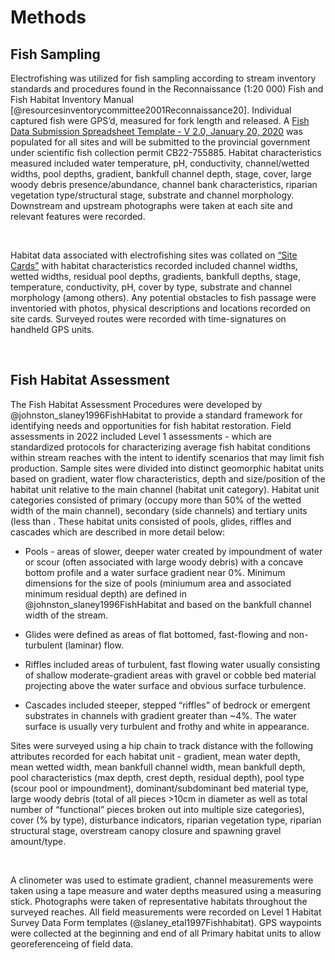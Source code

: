 # Methods

## Fish Sampling
Electrofishing was utilized for fish sampling according to stream inventory standards and procedures found in the Reconnaissance (1:20 000) Fish and Fish Habitat Inventory Manual [@resourcesinventorycommittee2001Reconnaissance20]. Individual captured fish were GPS'd, measured for fork length and released.  A [Fish Data Submission Spreadsheet Template - V 2.0, January 20, 2020 ](https://www2.gov.bc.ca/gov/content/environment/plants-animals-ecosystems/fish/fish-and-fish-habitat-data-information/fish-data-submission/submit-fish-data#submitfish) was populated for all sites and will be submitted to the provincial government under scientific fish collection permit CB22-755885. Habitat characteristics measured included water temperature, pH, conductivity, channel/wetted widths, pool depths, gradient,  bankfull channel depth, stage, cover, large woody debris presence/abundance, channel bank characteristics, riparian vegetation type/structural stage, substrate and channel morphology. Downstream and upstream photographs were taken at each site and relevant features were recorded.  

<br>

Habitat data associated with electrofishing sites was collated on ["Site Cards"](https://www2.gov.bc.ca/gov/content/environment/natural-resource-stewardship/laws-policies-standards-guidance/inventory-standards/aquatic-ecosystems) with habitat characteristics recorded included channel widths, wetted widths, residual pool depths, gradients, bankfull depths, stage, temperature, conductivity, pH, cover by type, substrate and channel morphology (among others). Any  potential  obstacles  to  fish  passage  were  inventoried  with  photos, physical  descriptions  and  locations  recorded on site cards.  Surveyed routes were recorded with time-signatures on handheld GPS units.   

<br>


## Fish Habitat Assessment 
The Fish Habitat Assessment Procedures were developed by @johnston_slaney1996FishHabitat to provide a standard framework for identifying needs and opportunities for fish habitat restoration.  Field assessments in 2022 included Level 1 assessments - which are standardized protocols for characterizing average fish habitat conditions within stream reaches with the intent to identify scenarios that may limit fish production.  Sample sites were divided into distinct geomorphic habitat units based on gradient, water flow characteristics, depth and size/position of the habitat unit relative to the main channel (habitat unit category). Habitat unit categories consisted of primary (occupy more than 50% of the wetted width of the main channel), secondary (side channels) and tertiary units (less than . These habitat units consisted of pools, glides, riffles and cascades which are described in more detail below:

 + Pools - areas of slower, deeper water created by impoundment of water or scour (often associated with large woody debris) with a concave bottom profile and a water surface gradient near 0%. Minimum dimensions for the size of pools (miniumum area and associated minimum residual depth) are defined in @johnston_slaney1996FishHabitat and based on the bankfull channel width of the stream.
 
 + Glides were defined as areas of flat bottomed, fast-flowing and non-turbulent (laminar) flow.
 
 + Riffles included areas of turbulent, fast flowing water usually consisting of shallow moderate-gradient areas with gravel or cobble bed material projecting above the water surface and obvious surface turbulence. 
 
 + Cascades included steeper, stepped "riffles" of bedrock or emergent substrates in channels with gradient greater than ~4%.  The water surface is usually very turbulent and frothy and white in appearance.
 
Sites were surveyed using a hip chain to track distance with the following attributes recorded for each habitat unit - gradient, mean water depth, mean wetted width, mean bankfull channel width, mean bankfull depth, pool characteristics (max depth, crest depth, residual depth), pool type (scour pool or impoundment), dominant/subdominant bed material type, large woody debris (total of all pieces >10cm in diameter as well as total number of "functional" pieces broken out into multiple size categories), cover (% by type), disturbance indicators, riparian vegetation type, riparian structural stage, overstream canopy closure and spawning gravel amount/type.

<br>

A clinometer was used to estimate gradient, channel measurements were taken using a tape measure and water depths measured using a measuring stick.  Photographs were taken of representative habitats throughout the surveyed reaches.  All field measurements were recorded on Level 1 Habitat Survey Data Form templates (@slaney_etal1997Fishhabitat). GPS waypoints were collected at the beginning and end of all Primary habitat units to allow georeferenceing of field data.

 





